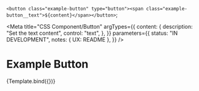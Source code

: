 <!--
@license EUPL-1.2
Copyright (c) 2021 Community for NL Design System
-->


  `<button class="example-button" type="button"><span class="example-button__text">${content}</span></button>`;

<Meta
  title="CSS Component/Button"
  argTypes={{
    content: {
      description: "Set the text content",
      control: "text",
    },
  }}
  parameters={{
    status: "IN DEVELOPMENT",
    notes: { UX: README },
  }}
/>

# Example Button

<Canvas>
  <Story name="Button" args={{ content: "Press me!" }}>
    {Template.bind({})}
  </Story>
</Canvas>

<ArgsTable story="Button" />
